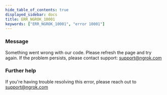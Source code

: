 ```yaml
---
hide_table_of_contents: true
displayed_sidebar: docs
title: ERR_NGROK_10001
keywords: ["ERR_NGROK_10001", "error 10001"]
---
```


### Message

Something went wrong with our code. Please refresh the page and try again. If the problem persists, please contact support: support@ngrok.com

### Further help

If you're having trouble resolving this error, please reach out to [support@ngrok.com](mailto:support@ngrok.com?subject=Help%20with%20ERR_NGROK_10001)
